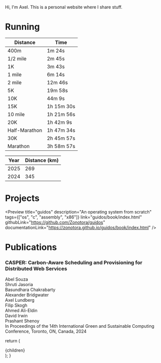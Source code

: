 
Hi, I'm Axel. This is a personal website where I share stuff.

# Running

| Distance      | Time       |
| ------------- | ---------- |
| 400m          | 1m 24s     |
| 1/2 mile      | 2m 45s     |
| 1K            | 3m 43s     |
| 1 mile        | 6m 14s     |
| 2 mile        | 12m 46s    |
| 5K            | 19m 58s    |
| 10K           | 44m 9s     |
| 15K           | 1h 15m 30s |
| 10 mile       | 1h 21m 56s |
| 20K           | 1h 42m 9s  |
| Half-Marathon | 1h 47m 34s |
| 30K           | 2h 45m 57s |
| Marathon      | 3h 58m 57s |

| Year | Distance (km) |
| ---- | ------------- |
| 2025 | 269           |
| 2024 | 345           |

# Projects

<Preview
  title="guidos"
  description="An operating system from scratch"
  tags={["os", "c", "assembly", "x86"]}
  link="guidos/book/index.html"
  githubLink="https://github.com/Zonotora/guidos"
  documentationLink="https://zonotora.github.io/guidos/book/index.html"
/>

# Publications

<div className="box">
  <h3>CASPER: Carbon-Aware Scheduling and Provisioning for Distributed Web Services</h3>

  <div className="tags">
    <div class="tag">Abel Souza</div>
    <div class="tag">Shruti Jasoria </div>
    <div class="tag">Basundhara Chakrabarty </div>
    <div class="tag">Alexander Bridgwater </div>
    <div class="tag">Axel Lundberg </div>
    <div class="tag">Filip Skogh </div>
    <div class="tag">Ahmed Ali-Eldin </div>
    <div class="tag">David Irwin </div>
    <div class="tag">Prashant Shenoy </div>
  </div>
  In Proceedings of the 14th International Green and Sustainable Computing Conference, Toronto, ON, Canada, 2024
</div>

  return (
    <Page active="about">
      <div className="content">{children}</div>
    </Page>
  );
}
